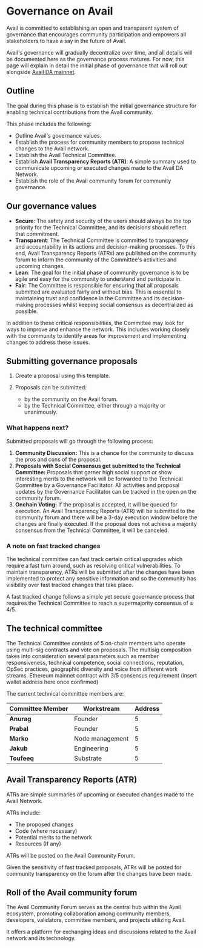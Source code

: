 # Governance on Avail

Avail is committed to establishing an open and transparent system of governance that encourages community participation
and empowers all stakeholders to have a say in the future of Avail.

Avail's governance will gradually decentralize over time, and all details will be documented here as the governance process matures.
For now, this page will explain in detail the initial phase of governance that will roll out alongside [Avail DA mainnet](/docs/introduction-to-avail/avail-da).

## Outline

The goal during this phase is to establish the initial governance structure for enabling technical contributions from 
the Avail community.

This phase includes the following:

- Outline Avail's governance values.
- Establish the process for community members to propose technical changes to the Avail network.
- Establish the Avail Technical Committee.
- Establish **Avail Transparency Reports (ATR)**: A simple summary used to communicate upcoming or executed 
changes made to the Avail DA Network.
- Establish the role of the Avail community forum for community governance.

## Our governance values

- **Secure**: The safety and security of the users should always be the top priority for the Technical Committee, 
and its decisions should reflect that commitment.
- **Transparent**: The Technical Committee is committed to transparency and accountability in its actions and 
decision-making processes. To this end, Avail Transparency Reports (ATRs) are published on the community forum to inform 
the community of the Committee's activities and upcoming changes.
- **Lean**: The goal for the initial phase of community governance is to be agile and easy for the community to understand 
and participate in.
- **Fair**: The Committee is responsible for ensuring that all proposals submitted are evaluated fairly and without bias. 
This is essential to maintaining trust and confidence in the Committee and its decision-making processes whilst keeping 
social consensus as decentralized as possible.

In addition to these critical responsibilities, the Committee may look for ways to improve and enhance the network. 
This includes working closely with the community to identify areas for improvement and implementing changes to 
address these issues.

## Submitting governance proposals


1. Create a proposal using this template.

2. Proposals can be submitted:
    - by the community on the Avail forum.
    - by the Technical Committee, either through a majority or unanimously.

### What happens next?

Submitted proposals will go through the following process:

1. **Community Discussion:** This is a chance for the community to discuss the pros and cons of the proposal.
2. **Proposals with Social Consensus get submitted to the Technical Committee:** Proposals that garner high social support or show interesting merits to the network will be forwarded to the Technical Committee by a Governance Facilitator. All activities and proposal updates by the Governance Facilitator can be tracked in the open on the community forum.
3. **Onchain Voting:** If the proposal is accepted, it will be queued for execution. An Avail Transparency Reports (ATR) will be submitted to the community forum and there will be a 3-day execution window before the changes are finally executed. If the proposal does not achieve a majority consensus from the Technical Committee, it will be canceled.

### A note on fast tracked changes

The technical committee can fast track certain critical upgrades which require a fast turn around, such as resolving critical vulnerabilities. 
To maintain transparency, ATRs will be submitted after the changes have been implemented to protect any sensitive 
information and so the community has visibility over fast tracked changes that take place. 

A fast tracked change follows a simple yet secure governance process that requires the Technical Committee to reach a supermajority consensus of ≥ 4/5.

## The technical committee

The Technical Committee consists of 5 on-chain members who operate using multi-sig contracts and vote on proposals.
The multisig composition takes into consideration several parameters such as member responsiveness, technical competence, 
social connections, reputation, OpSec practices, geographic diversity and voice from different work streams.
Ethereum mainnet contract with 3/5 consensus requirement (insert wallet address here once confirmed)

The current technical committee members are:


| **Committee Member**     | **Workstream**  | **Address**       |
| ------------------------ | --------------- | ------------------|
| **Anurag**               | Founder         |   5               | 
| **Prabal**               | Founder         |   5               |
| **Marko**                | Node management |    5              |
| **Jakub**                | Engineering     |   5               | 
| **Toufeeq**              | Substrate       |       5           |

## Avail Transparency Reports (ATR)

ATRs are simple summaries of upcoming or executed changes made to the Avail Network.

ATRs include:

- The proposed changes
- Code (where necessary)
- Potential merits to the network
- Resources (If any)

ATRs will be posted on the Avail Community Forum.

Given the sensitivity of fast tracked proposals, ATRs will be posted for community transparency on the forum after 
the changes have been made.

## Roll of the Avail community forum

The Avail Community Forum serves as the central hub within the Avail ecosystem, promoting collaboration among community
members, developers, validators, committee members, and projects utilizing Avail.

It offers a platform for exchanging ideas and discussions related to the Avail network and its technology.


